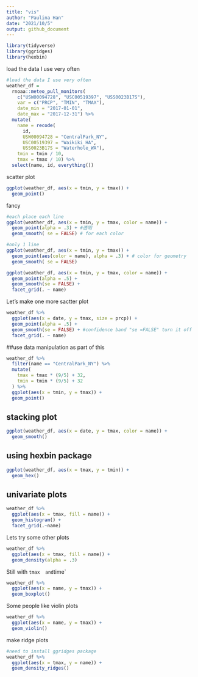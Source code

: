```yaml
---
title: "vis"
author: "Paulina Han"
date: "2021/10/5"
output: github_document
---
```


```r
library(tidyverse)
library(ggridges)
library(hexbin)
```

load the data I use very often

```r
#load the data I use very often
weather_df = 
  rnoaa::meteo_pull_monitors(
    c("USW00094728", "USC00519397", "USS0023B17S"),
    var = c("PRCP", "TMIN", "TMAX"), 
    date_min = "2017-01-01",
    date_max = "2017-12-31") %>%
  mutate(
    name = recode(
      id, 
      USW00094728 = "CentralPark_NY", 
      USC00519397 = "Waikiki_HA",
      USS0023B17S = "Waterhole_WA"),
    tmin = tmin / 10,
    tmax = tmax / 10) %>%
  select(name, id, everything())

```


scatter plot

```r
ggplot(weather_df, aes(x = tmin, y = tmax)) + 
  geom_point()

```

fancy

```r
#each place each line
ggplot(weather_df, aes(x = tmin, y = tmax, color = name)) + 
  geom_point(alpha = .3) + #透明
  geom_smooth( se = FALSE) # for each color

#only 1 line 
ggplot(weather_df, aes(x = tmin, y = tmax)) + 
  geom_point(aes(color = name), alpha = .3) + # color for geometry
  geom_smooth( se = FALSE) 


```

```r
ggplot(weather_df, aes(x = tmin, y = tmax, color = name)) + 
  geom_point(alpha = .5) +
  geom_smooth(se = FALSE) + 
  facet_grid(. ~ name)
```

Let's make one more sactter plot
```r
weather_df %>% 
  ggplot(aes(x = date, y = tmax, size = prcp)) +
  geom_point(alpha = .5) +
  geom_smooth(se = FALSE) + #confidence band "se =FALSE" turn it off
  facet_grid(. ~ name)

```

##use data manipulation as part of this

```r
weather_df %>% 
  filter(name == "CentralPark_NY") %>% 
  mutate(
    tmax = tmax * (9/5) + 32,
    tmin = tmin * (9/5) + 32
  ) %>% 
  ggplot(aes(x = tmin, y = tmax)) +
  geom_point()

```

## stacking plot

```r
ggplot(weather_df, aes(x = date, y = tmax, color = name)) + 
  geom_smooth() 

```

## using hexbin package
```r
ggplot(weather_df, aes(x = tmax, y = tmin)) + 
  geom_hex()
```

## univariate plots

```r
weather_df %>% 
  ggplot(aes(x = tmax, fill = name)) +
  geom_histogram() +
  facet_grid(.~name)
```

Lets try some other plots
```r
weather_df %>% 
  ggplot(aes(x = tmax, fill = name)) +
  geom_density(alpha = .3)

```

Still with `tmax  and `time`
```r
weather_df %>% 
  ggplot(aes(x = name, y = tmax)) +
  geom_boxplot()

```
Some people like violin plots

```r
weather_df %>% 
  ggplot(aes(x = name, y = tmax)) +
  geom_violin()

```

make ridge plots

```r
#need to install ggridges package
weather_df %>% 
  ggplot(aes(x = tmax, y = name)) +
  goem_density_ridges()
```


